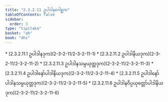 ```yaml
---
title: "2.3.2.11 ဥပါဒါနဂေါစ္ဆက"
tableOfContents: false
sidebar:
  order: 3
type: "tipitaka"
basket: "ab"
book: "dhs"
---
```



<DynamicBreadcrumb />



<TableOfContents book="dhs" section="2.3.2.11">
* [2.3.2.11.1 ဥပါဒါနဒုက](2-3-2-11/2-3-2-11-1)
* [2.3.2.11.2 ဥပါဒါနိယဒုက](2-3-2-11/2-3-2-11-2)
* [2.3.2.11.3 ဥပါဒါနသမ္ပယုတ္တဒုက](2-3-2-11/2-3-2-11-3)
* [2.3.2.11.4 ဥပါဒါနော်ပါဒါနိယဒုက](2-3-2-11/2-3-2-11-4)
* [2.3.2.11.5 ဥပါဒါနော်ပါဒါနသမ္ပယုတ္တဒုက](2-3-2-11/2-3-2-11-5)
* [2.3.2.11.6 ဥပါဒါနဝိပ္ပယုတ္တော်ပါဒါနိယဒုက](2-3-2-11/2-3-2-11-6)
</TableOfContents>